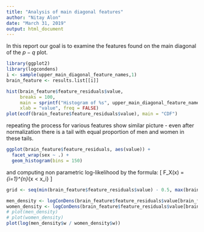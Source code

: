 ```yaml
---
title: "Analysis of main diagonal features"
author: "Nitay Alon"
date: "March 31, 2019"
output: html_document
---
```

In this report our goal is to examine the features found on the main diagonal of the $p-q$ plot.
```r
library(ggplot2)
library(logcondens)
i <- sample(upper_main_diagonal_feature_names,1)
brain_feature <- results.list[[i]]
```

```r
hist(brain_feature$feature_residuals$value, 
     breaks = 100,
     main = sprintf("Histogram of %s", upper_main_diagonal_feature_names[1]),
     xlab = "value", freq = FALSE)
plot(ecdf(brain_feature$feature_residuals$value), main = "CDF")
```

repeating the process for various features show similar picture - even after normalization there is a tail with equal proportion of men and women in these tails.

```r
ggplot(brain_feature$feature_residuals, aes(value)) + 
  facet_wrap(sex ~ .) +
  geom_histogram(bins = 150)
```

and computing non parametric log-likelihood by the formula:
\[
F_X(x) = \sum_{i=1}^{n}\mathbf{1}_{x < x_i}\frac{1}{n}
\]

```r
grid <- seq(min(brain_feature$feature_residuals$value) - 0.5, max(brain_feature$feature_residuals$value) + 0.5, by = 0.01)

men_density <- logConDens(brain_feature$feature_residuals$value[brain_feature$feature_residuals$sex == 0], xgrid = grid)
women_density <- logConDens(brain_feature$feature_residuals$value[brain_feature$feature_residuals$sex == 1], xgrid = grid)
# plot(men_density)
# plot(women_density)
plot(log(men_density$w / women_density$w))
```

